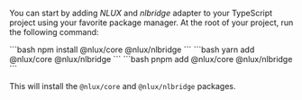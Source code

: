 
You can start by adding _NLUX_ and _nlbridge_ adapter to your TypeScript project using your favorite package manager.
At the root of your project, run the following command:

<Tabs groupId="package" queryString>
    <TabItem value="npm" label="NPM">
        ```bash
        npm install @nlux/core @nlux/nlbridge
        ```
    </TabItem>
    <TabItem value="yarn" label="Yarn">
        ```bash
        yarn add @nlux/core @nlux/nlbridge
        ```
    </TabItem>
    <TabItem value="pnpm" label="PNPM">
        ```bash
        pnpm add @nlux/core @nlux/nlbridge
        ```
    </TabItem>
</Tabs>

This will install the `@nlux/core` and `@nlux/nlbridge` packages.
